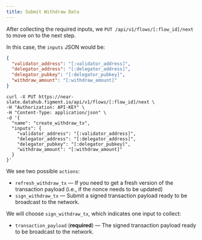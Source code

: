 ```yaml
---
title: Submit Withdraw Data
---
```


After collecting the required inputs, we `PUT /api/v1/flows/[:flow_id]/next` to move on to the next step.

In this case, the `inputs` JSON would be:

```json
{
  "validator_address": "[:validator_address]",
  "delegator_address": "[:delegator_address]",
  "delegator_pubkey": "[:delegator_pubkey]",
  "withdraw_amount": "[:withdraw_amount]"
}
```

```text
curl -X PUT https://near-slate.datahub.figment.io/api/v1/flows/[:flow_id]/next \
-H "Authorization: API-KEY" \
-H "Content-Type: application/json" \
-d '{
  "name": "create_withdraw_tx",
  "inputs": {
    "validator_address": "[:validator_address]",
    "delegator_address": "[:delegator_address]",
    "delegator_pubkey": "[:delegator_pubkey]",
    "withdraw_amount": "[:withdraw_amount]"
  }
}'
```

We see two possible `actions`:

- `refresh_withdraw_tx` — If you need to get a fresh version of the transaction payload (i.e., if the nonce needs to be updated)
- `sign_withdraw_tx` — Submit a signed transaction payload ready to be broadcast to the network.

We will choose `sign_withdraw_tx`, which indicates one input to collect:

- `transaction_payload` (**required**) — The signed transaction payload ready to be broadcast to the network.

